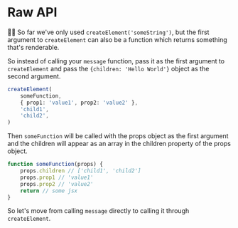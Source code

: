 # Raw API

👨‍💼 So far we've only used `createElement('someString')`, but the first
argument to `createElement` can also be a function which returns something
that's renderable.

So instead of calling your `message` function, pass it as the first argument to
`createElement` and pass the `{children: 'Hello World'}` object as the
second argument.

```ts
createElement(
	someFunction,
	{ prop1: 'value1', prop2: 'value2' },
	'child1',
	'child2',
)
```

Then `someFunction` will be called with the props object as the first argument
and the children will appear as an array in the children property of the props
object.

```ts
function someFunction(props) {
	props.children // ['child1', 'child2']
	props.prop1 // 'value1'
	props.prop2 // 'value2'
	return // some jsx
}
```

So let's move from calling `message` directly to calling it through
`createElement`.

